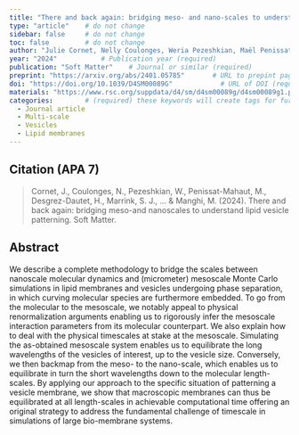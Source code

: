 ```yaml
---
title: "There and back again: bridging meso- and nano-scales to understand lipid vesicle patterning"          # Paper title (required)
type: "article"    # do not change
sidebar: false     # do not change
toc: false         # do not change
author: "Julie Cornet, Nelly Coulonges, Weria Pezeshkian, Maël Penissat-Mahaut, Siewert-Jan Marrink, Nicolas Destainville, Matthieu Chavent, and Manoel Manghi"         # Paper authors (required)
year: "2024"           # Publication year (required)
publication: "Soft Matter"    # Journal or similar (required)
preprint: "https://arxiv.org/abs/2401.05785"       # URL to prepint page (optional)  
doi: "https://doi.org/10.1039/D4SM00089G"            # URL of DOI (required)  
materials: "https://www.rsc.org/suppdata/d4/sm/d4sm00089g/d4sm00089g1.pdf"      # URL to suplementary info (optional)
categories:        # (required) these keywords will create tags for further filtering. 
  - Journal article
  - Multi-scale
  - Vesicles
  - Lipid membranes
---
```


<!-- 
The info below is just an example. 

Both fields are required and they have to be replaced with the respective info for each paper. 

Please notice the `> ` symbol before the citation, it gives it additional styling.  
-->

## Citation (APA 7)      

> Cornet, J., Coulonges, N., Pezeshkian, W., Penissat-Mahaut, M., Desgrez-Dautet, H., Marrink, S. J., ... & Manghi, M. (2024). There and back again: bridging meso-and nanoscales to understand lipid vesicle patterning. Soft Matter.

## Abstract

We describe a complete methodology to bridge the scales between nanoscale molecular dynamics and (micrometer) mesoscale Monte Carlo simulations in lipid membranes and vesicles undergoing phase separation, in which curving molecular species are furthermore embedded. To go from the molecular to the mesoscale, we notably appeal to physical renormalization arguments enabling us to rigorously infer the mesoscale interaction parameters from its molecular counterpart. We also explain how to deal with the physical timescales at stake at the mesoscale. Simulating the as-obtained mesoscale system enables us to equilibrate the long wavelengths of the vesicles of interest, up to the vesicle size. Conversely, we then backmap from the meso- to the nano-scale, which enables us to equilibrate in turn the short wavelengths down to the molecular length-scales. By applying our approach to the specific situation of patterning a vesicle membrane, we show that macroscopic membranes can thus be equilibrated at all length-scales in achievable computational time offering an original strategy to address the fundamental challenge of timescale in simulations of large bio-membrane systems.